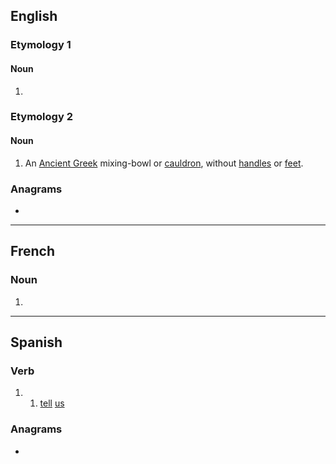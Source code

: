 {{also|Dinos|DINOs}}
==English==

===Etymology 1===

====Noun====
{{head|en|noun form}}

# {{plural of|en|dino}}

===Etymology 2===
{{bor|en|grc|}}

====Noun====
{{en-noun|dinoi}}

# An [[Ancient Greek]] mixing-bowl or [[cauldron]], without [[handle]]s or [[foot|feet]].

===Anagrams===
* {{anagrams|en|a=dinos|NODIS|NOIDs|Sidon}}

----

==French==

===Noun===
{{head|fr|noun form|g=m}}

# {{plural of|fr|dino}}

----

==Spanish==

===Verb===
{{head|es|verb form}}

# {{es-compound of|dec|ir|di|nos|mood=imp|person=tú}}
## [[tell]] [[us]]
##: {{ux|es|'''Dinos''' la verdad.|'''Tell us''' the truth.}}

===Anagrams===
* {{l|es|Sidón}}